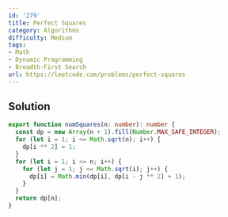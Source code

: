 ```yaml
---
id: '279'
title: Perfect Squares
category: Algorithms
difficulty: Medium
tags:
- Math
- Dynamic Programming
- Breadth-First Search
url: https://leetcode.com/problems/perfect-squares
---
```


## Solution

```typescript filename="solution.ts" copy
export function numSquares(n: number): number {
  const dp = new Array(n + 1).fill(Number.MAX_SAFE_INTEGER);
  for (let i = 1; i <= Math.sqrt(n); i++) {
    dp[i ** 2] = 1;
  }
  for (let i = 1; i <= n; i++) {
    for (let j = 1; j <= Math.sqrt(i); j++) {
      dp[i] = Math.min(dp[i], dp[i - j ** 2] + 1);
    }
  }
  return dp[n];
}
```

